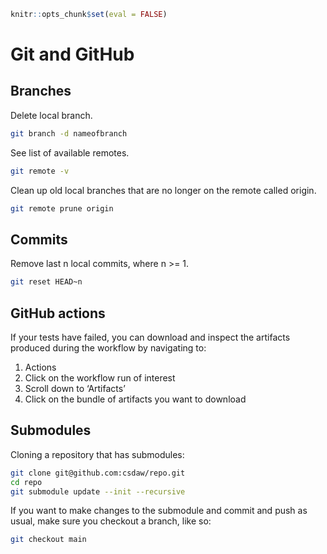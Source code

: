 
```r
knitr::opts_chunk$set(eval = FALSE)
```

# Git and GitHub

## Branches

Delete local branch.

```bash
git branch -d nameofbranch
```

See list of available remotes.

```bash
git remote -v
```

Clean up old local branches that are no longer on the remote called origin.

```bash
git remote prune origin
```

## Commits

Remove last n local commits, where n >= 1.

```bash
git reset HEAD~n
```


## GitHub actions

If your tests have failed, you can download and inspect the artifacts produced
during the workflow by navigating to:

1. Actions
1. Click on the workflow run of interest
1. Scroll down to 'Artifacts'
1. Click on the bundle of artifacts you want to download

## Submodules

Cloning a repository that has submodules:

```bash
git clone git@github.com:csdaw/repo.git
cd repo
git submodule update --init --recursive
```

If you want to make changes to the submodule and commit and push as usual, make
sure you checkout a branch, like so:

```bash
git checkout main
```
